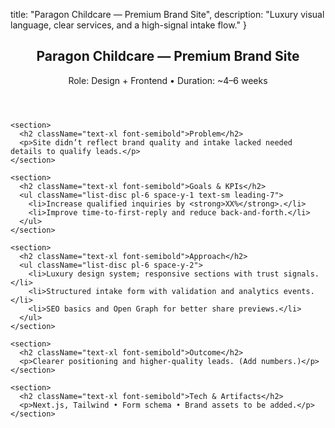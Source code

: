   title: "Paragon Childcare — Premium Brand Site",
  description: "Luxury visual language, clear services, and a high-signal intake flow."
}

<main className="min-h-screen bg-background text-foreground">
  <article className="mx-auto max-w-3xl px-6 py-12 space-y-8">
    <header>
      <h1 className="text-3xl md:text-4xl font-bold">Paragon Childcare — Premium Brand Site</h1>
      <p className="text-sm text-muted">Role: Design + Frontend • Duration: ~4–6 weeks</p>
    </header>

    <section>
      <h2 className="text-xl font-semibold">Problem</h2>
      <p>Site didn’t reflect brand quality and intake lacked needed details to qualify leads.</p>
    </section>

    <section>
      <h2 className="text-xl font-semibold">Goals & KPIs</h2>
      <ul className="list-disc pl-6 space-y-1 text-sm leading-7">
        <li>Increase qualified inquiries by <strong>XX%</strong>.</li>
        <li>Improve time-to-first-reply and reduce back-and-forth.</li>
      </ul>
    </section>

    <section>
      <h2 className="text-xl font-semibold">Approach</h2>
      <ul className="list-disc pl-6 space-y-2">
        <li>Luxury design system; responsive sections with trust signals.</li>
        <li>Structured intake form with validation and analytics events.</li>
        <li>SEO basics and Open Graph for better share previews.</li>
      </ul>
    </section>

    <section>
      <h2 className="text-xl font-semibold">Outcome</h2>
      <p>Clearer positioning and higher-quality leads. (Add numbers.)</p>
    </section>

    <section>
      <h2 className="text-xl font-semibold">Tech & Artifacts</h2>
      <p>Next.js, Tailwind • Form schema • Brand assets to be added.</p>
    </section>
  </article>
</main>
